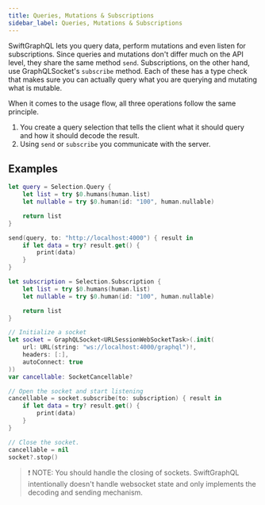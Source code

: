 ```yaml
---
title: Queries, Mutations & Subscriptions
sidebar_label: Queries, Mutations & Subscriptions
---
```


SwiftGraphQL lets you query data, perform mutations and even listen for subscriptions. Since queries and mutations don't differ much on the API level, they share the same method `send`. Subscriptions, on the other hand, use GraphQLSocket's `subscribe` method. Each of these has a type check that makes sure you can actually query what you are querying and mutating what is mutable.

When it comes to the usage flow, all three operations follow the same principle.

1. You create a query selection that tells the client what it should query and how it should decode the result.
1. Using `send` or `subscribe` you communicate with the server.

## Examples

```swift
let query = Selection.Query {
    let list = try $0.humans(human.list)
    let nullable = try $0.human(id: "100", human.nullable)

    return list
}

send(query, to: "http://localhost:4000") { result in
    if let data = try? result.get() {
        print(data)
    }
}

let subscription = Selection.Subscription {
    let list = try $0.humans(human.list)
    let nullable = try $0.human(id: "100", human.nullable)

    return list
}

// Initialize a socket
let socket = GraphQLSocket<URLSessionWebSocketTask>(.init(
    url: URL(string: "ws://localhost:4000/graphql")!,
    headers: [:],
    autoConnect: true
))
var cancellable: SocketCancellable?

// Open the socket and start listening
cancellable = socket.subscribe(to: subscription) { result in
    if let data = try? result.get() {
        print(data)
    }
}

// Close the socket.
cancellable = nil
socket?.stop()
```

> ❗️ NOTE: You should handle the closing of sockets. SwiftGraphQL intentionally doesn't handle websocket state and only implements the decoding and sending mechanism.
